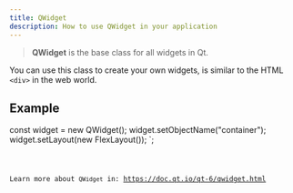 ```yaml
---
title: QWidget
description: How to use QWidget in your application
---
```



> **QWidget** is the base class for all widgets in Qt.

You can use this class to create your own widgets, is similar to the HTML `<div>` in the web world.

## Example


const widget = new QWidget();
widget.setObjectName("container");
widget.setLayout(new FlexLayout());
`;

<Code code={qWidgetExample} title='example_widget.ts' lang='ts' />

Learn more about `QWidget` in: https://doc.qt.io/qt-6/qwidget.html
